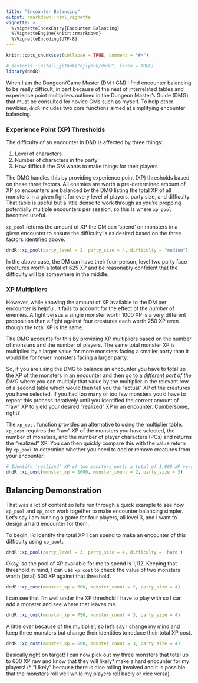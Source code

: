 ```yaml
---
title: "Encounter Balancing"
output: rmarkdown::html_vignette
vignette: >
  %\VignetteIndexEntry{Encounter Balancing}
  %\VignetteEngine{knitr::rmarkdown}
  %\VignetteEncoding{UTF-8}
---
```


```r
knitr::opts_chunk$set(collapse = TRUE, comment = "#>")
```

```r
# devtools::install_github("njlyon0/dndR", force = TRUE)
library(dndR)
```

When I am the Dungeon/Game Master (DM / GM) I find encounter balancing to be really difficult, in part because of the nest of interrelated tables and experience point multipliers outlined in the Dungeon Master's Guide (DMG) that must be consulted for novice GMs such as myself. To help other newbies, `dndR` includes two core functions aimed at simplifying encounter balancing.

### Experience Point (XP) Thresholds

The difficulty of an encounter in D&D is affected by three things:

1. Level of characters
2. Number of characters in the party
3. How difficult the GM wants to make things for their players

The DMG handles this by providing experience point (XP) thresholds based on these three factors. All enemies are worth a pre-determined amount of XP so encounters are balanced by the DMG listing the total XP of all monsters in a given fight for every level of players, party size, and difficulty. That table is useful but a little dense to work through as you're prepping potentially multiple encounters per session, so this is where `xp_pool` becomes useful.

`xp_pool` returns the amount of XP the GM can 'spend' on monsters in a given encounter to ensure the difficulty is as desired based on the three factors identified above.

```r
dndR::xp_pool(party_level = 2, party_size = 4, difficulty = "medium")
```

In the above case, the DM can have their four-person, level two party face creatures worth a total of 625 XP and be reasonably confident that the difficulty will be somewhere in the middle.

### XP Multipliers

However, while knowing the amount of XP available to the DM per encounter is helpful, it fails to account for the effect of the *number* of enemies. A fight versus a single monster worth 1000 XP is a very different proposition than a fight against four creatures each worth 250 XP even though the total XP is the same.

The DMG accounts for this by providing XP multipliers based on the number of monsters and the number of players. The same total monster XP is multiplied by a larger value for more monsters facing a smaller party than it would be for fewer monsters facing a larger party.

So, if you are using the DMG to balance an encounter you have to total up the XP of the monsters in an encounter and then go to a _different part of the DMG_ where you can multiply that value by the multiplier in the relevant row of a second table which would then tell you the "actual" XP of the creatures you have selected. If you had too many or too few monsters you'd have to repeat this process iteratively until you identified the correct amount of "raw" XP to yield your desired "realized" XP in an encounter. Cumbersome, right?

The `xp_cost` function provides an alternative to using the multiplier table. `xp_cost` requires the "raw" XP of the monsters you have selected, the number of monsters, and the number of player characters (PCs) and returns the "realized" XP. You can then quickly compare this with the value return by `xp_pool` to determine whether you need to add or remove creatures from your encounter.

```r
# Identify 'realized' XP of two monsters worth a total of 1,000 XP versus a 3-player party
dndR::xp_cost(monster_xp = 1000, monster_count = 2, party_size = 3)
```

## Balancing Demonstration

That was a lot of content so let's run through a quick example to see how `xp_pool` and `xp_cost` work together to make encounter balancing simpler. Let's say I am running a game for four players, all level 3, and I want to design a hard encounter for them.

To begin, I'd identify the total XP I can spend to make an encounter of this difficulty using `xp_pool`.

```r
dndR::xp_pool(party_level = 3, party_size = 4, difficulty = 'hard')
```

Okay, so the pool of XP available for me to spend is 1,112. Keeping that threshold in mind, I can use `xp_cost` to check the value of two monsters worth (total) 500 XP against that threshold.

```r
dndR::xp_cost(monster_xp = 500, monster_count = 2, party_size = 4)
```

I can see that I'm well under the XP threshold I have to play with so I can add a monster and see where that leaves me.

```r
dndR::xp_cost(monster_xp = 750, monster_count = 3, party_size = 4)
```

A little over because of the multiplier, so let's say I change my mind and keep three monsters but change their identities to reduce their total XP cost.

```r
dndR::xp_cost(monster_xp = 600, monster_count = 3, party_size = 4)
```

Basically right on target! I can now pick out my three monsters that total up to 600 XP raw and know that they will likely* make a hard encounter for my players! (* "Likely" because there is dice rolling involved and it is possible that the monsters roll well while my players roll badly or vice versa).

